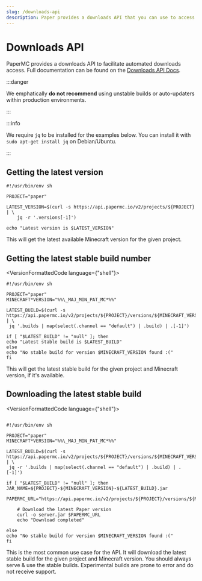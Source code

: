 ```yaml
---
slug: /downloads-api
description: Paper provides a downloads API that you can use to access builds.
---
```



# Downloads API

PaperMC provides a downloads API to facilitate automated downloads access. Full documentation can be
found on the [Downloads API Docs](https://api.papermc.io/docs).

:::danger

We emphatically **do not recommend** using unstable builds or auto-updaters within production environments.

:::

:::info

We require `jq` to be installed for the examples below. You can install it with `sudo apt-get install jq` on Debian/Ubuntu.

:::

## Getting the latest version

```shell
#!/usr/bin/env sh

PROJECT="paper"

LATEST_VERSION=$(curl -s https://api.papermc.io/v2/projects/${PROJECT} | \
    jq -r '.versions[-1]')

echo "Latest version is $LATEST_VERSION"
```

This will get the latest available Minecraft version for the given project.

## Getting the latest stable build number

<VersionFormattedCode language={"shell"}>
```
#!/usr/bin/env sh

PROJECT="paper"
MINECRAFT*VERSION="%%\_MAJ_MIN_PAT_MC*%%"

LATEST_BUILD=$(curl -s https://api.papermc.io/v2/projects/${PROJECT}/versions/${MINECRAFT_VERSION}/builds | \
 jq '.builds | map(select(.channel == "default") | .build) | .[-1]')

if [ "$LATEST_BUILD" != "null" ]; then
echo "Latest stable build is $LATEST_BUILD"
else
echo "No stable build for version $MINECRAFT_VERSION found :("
fi

```
</VersionFormattedCode>

This will get the latest stable build for the given project and Minecraft version, if it's available.

## Downloading the latest stable build

<VersionFormattedCode language={"shell"}>
```

#!/usr/bin/env sh

PROJECT="paper"
MINECRAFT*VERSION="%%\_MAJ_MIN_PAT_MC*%%"

LATEST_BUILD=$(curl -s https://api.papermc.io/v2/projects/${PROJECT}/versions/${MINECRAFT_VERSION}/builds | \
 jq -r '.builds | map(select(.channel == "default") | .build) | .[-1]')

if [ "$LATEST_BUILD" != "null" ]; then
JAR_NAME=${PROJECT}-${MINECRAFT_VERSION}-${LATEST_BUILD}.jar
    PAPERMC_URL="https://api.papermc.io/v2/projects/${PROJECT}/versions/${MINECRAFT_VERSION}/builds/${LATEST_BUILD}/downloads/${JAR_NAME}"

    # Download the latest Paper version
    curl -o server.jar $PAPERMC_URL
    echo "Download completed"

else
echo "No stable build for version $MINECRAFT_VERSION found :("
fi

```
</VersionFormattedCode>

This is the most common use case for the API. It will download the latest stable build for the given project and
Minecraft version. You should always serve & use the stable builds. Experimental builds are prone to error and
do not receive support.
```
